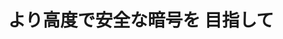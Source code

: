 ﻿---
title: "より高度で安全な暗号を 目指して"
category: "情報理工学院"
vol: 80
interviewee: "藤﨑 英一郎"
url: "https://www.jaist.ac.jp/~fujisaki/"
tags: ["暗号"]
pdf: "80-4-fujisaki.pdf"
career: ""
preface: "藤﨑研究室では暗号理論の研究を行なっている。単純な機能しかもたない暗号に比べてより高度な機能をもつ暗号は安全性を満たすのが大変である。先生はどのような手段によってより高度な機能をもつ暗号を作ろうとしているのだろうか。私たちの身近な事例を取り上げながら藤﨑研究室の暗号理論の研究について紹介していく。"
---
